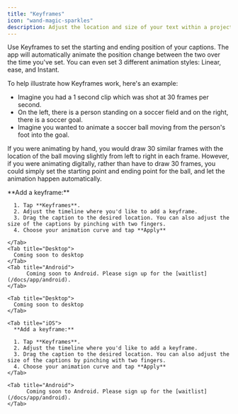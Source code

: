 ```yaml
---
title: "Keyframes"
icon: "wand-magic-sparkles"
description: Adjust the location and size of your text within a project
---
```


Use Keyframes to set the starting and ending position of your captions. The app will automatically animate the position change between the two over the time you've set. You can even set 3 different animation styles: Linear, ease, and Instant.

To help illustrate how Keyframes work, here's an example:

- Imagine you had a 1 second clip which was shot at 30 frames per second.
- On the left, there is a person standing on a soccer field and on the right, there is a soccer goal.
- Imagine you wanted to animate a soccer ball moving from the person's foot into the goal.

If you were animating by hand, you would draw 30 similar frames with the location of the ball moving slightly from left to right in each frame. However, if you were animating digitally, rather than have to draw 30 frames, you could simply set the starting point and ending point for the ball, and let the animation happen automatically.

<div id="ios-tab">
  <Tabs>
    <Tab title="iOS">
      **Add a keyframe:**

      1. Tap **Keyframes**.
      2. Adjust the timeline where you'd like to add a keyframe.
      3. Drag the caption to the desired location. You can also adjust the size of the captions by pinching with two fingers.
      4. Choose your animation curve and tap **Apply**

    </Tab>
    <Tab title="Desktop">
      Coming soon to desktop
    </Tab>
    <Tab title="Android">
          Coming soon to Android. Please sign up for the [waitlist](/docs/app/android).
    </Tab>
  </Tabs>
</div>

<div id="desktop-tab">
  <Tabs>
    
    <Tab title="Desktop">
      Coming soon to desktop
    </Tab>

    <Tab title="iOS">
      **Add a keyframe:**

      1. Tap **Keyframes**.
      2. Adjust the timeline where you'd like to add a keyframe.
      3. Drag the caption to the desired location. You can also adjust the size of the captions by pinching with two fingers.
      4. Choose your animation curve and tap **Apply**
    </Tab>

    <Tab title="Android">
          Coming soon to Android. Please sign up for the [waitlist](/docs/app/android).
    </Tab>
  </Tabs>

</div>
